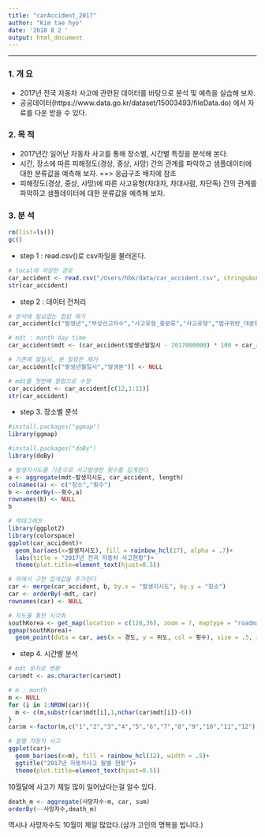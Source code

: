 ```yaml
---
title: "carAccident_2017"
author: "Kim tae hyo"
date: '2018 8 2 '
output: html_document
---
```

***

### 1. 개 요
 - 2017년 전국 자동차 사고에 관련된 데이터를 바탕으로 분석 및 예측을 실습해 보자.
 - 공공데이터(https://www.data.go.kr/dataset/15003493/fileData.do) 에서 자료를 다운 받을 수 있다.


### 2. 목 적 
 - 2017년간 일어난 자동차 사고를 통해 장소별, 시간별 특징을 분석해 본다.
 - 시간, 장소에 따른 피해정도(경상, 중상, 사망) 간의 관계를 파악하고 샘플데이터에 대한 분류값을 예측해 보자. ==> 응급구조 배치에 참조
 - 피해정도(경상, 중상, 사망)에 따른 사고유형(차대차, 차대사람, 차단독) 간의 관계를 파악하고 샘플데이터에 대한 분류값을 예측해 보자.
 

### 3. 분 석

```r
rm(list=ls())
gc()
```

- step 1 : read.csv()로 csv파일을 불러온다.
```r
# local에 저장한 경로
car_accident <- read.csv("/Users/hbk/data/car_accident.csv", stringsAsFactors = FALSE)
str(car_accident)
```

- step 2 : 데이터 전처리
```r
# 분석에 필요없는 컬럼 제거
car_accident[c("발생년","부상신고자수","사고유형_중분류","사고유형","법규위반_대분류","법규위반","도로형태_대분류","도로형태","당사자종별_1당_대분류","당사자종별_1당","당사자종별_2당_대분류","당사자종별_2당","발생위치X_UTMK","발생위치Y_UTMK")] <- NULL

# mdt : month day time
car_accident$mdt <- (car_accident$발생년월일시 - 2017000000) * 100 + car_accident$발생분

# 기존에 월일시, 분 컬럼은 제거
car_accident[c("발생년월일시","발생분")] <- NULL

# mdt를 첫번째 컬럼으로 수정 
car_accident <- car_accident[c(12,1:11)]
str(car_accident)
```

- step 3. 장소별 분석
```r
#install.packages("ggmap")
library(ggmap)
```

```r
#install.packages("doBy")
library(doBy)
```

```r
# 발생지시도를 기준으로 사고발생한 횟수를 집계한다
a <- aggregate(mdt~발생지시도, car_accident, length)
colnames(a) <- c("장소","횟수")
b <- orderBy(~-횟수,a)
rownames(b) <- NULL
b
```

```r
# 막대그래프
library(ggplot2)
library(colorspace)
ggplot(car_accident)+
  geom_bar(aes(x=발생지시도), fill = rainbow_hcl(17), alpha = .7)+
  labs(title = "2017년 전국 자동차 사고현황")+
  theme(plot.title=element_text(hjust=0.5))
```

```r
# 위에서 구한 집계값을 추가한다
car <- merge(car_accident, b, by.x = "발생지시도", by.y = "장소")
car <- orderBy(~mdt, car)
rownames(car) <- NULL
```

```r
# 지도를 통한 시각화
southKorea <- get_map(location = c(128,36), zoom = 7, maptype = "roadmap", color = "bw")
ggmap(southKorea)+
  geom_point(data = car, aes(x = 경도, y = 위도, col = 횟수), size = .5, alpha = .5)
```

- step 4. 시간별 분석
```r
# mdt 문자로 변환
car$mdt <- as.character(car$mdt)

# m : month
m <- NULL
for (i in 1:NROW(car)){
  m <- c(m,substr(car$mdt[i],1,nchar(car$mdt[i])-6))
}
car$m <-factor(m,c("1","2","3","4","5","6","7","8","9","10","11","12"))
```

```r
# 월별 자동차 사고
ggplot(car)+
  geom_bar(aes(x=m), fill = rainbow_hcl(12), width = .5)+
  ggtitle("2017년 자동차사고 월별 현황")+
  theme(plot.title=element_text(hjust=0.5))
```

10월달에 사고가 제일 많이 일어났다는걸 알수 있다.
```r
death_m <- aggregate(사망자수~m, car, sum)
orderBy(~-사망자수,death_m)
```

역시나 사망자수도 10월이 제일 많았다.(삼가 고인의 명복을 빕니다.)

